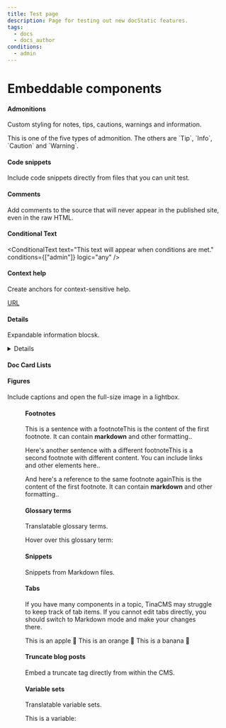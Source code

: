 ```yaml
---
title: Test page
description: Page for testing out new docStatic features.
tags:
  - docs
  - docs_author
conditions:
  - admin
---
```


# Embeddable components

#### Admonitions

Custom styling for notes, tips, cautions, warnings and information.

<Admonition type="note" title="Note Title">
  This is one of the five types of admonition. The others are `Tip`, `Info`, `Caution` and `Warning`.
</Admonition>

#### Code snippets

Include code snippets directly from files that you can unit test.

<CodeSnippet title="This is a code snippet from a file:" language="xml" filepath="example.xml" />

#### Comments

Add comments to the source that will never appear in the published site, even in the raw HTML.

<!-- hidden comment="This comment will not be visible, even by inspecting the output." -->

#### Conditional Text

<ConditionalText text="This text will appear when conditions are met." conditions={["admin"]} logic="any" />

#### Context help

Create anchors for context-sensitive help.

[URL](#csh)

<a id="csh" />

#### Details

Expandable information blocsk.

<Details summary="This is an expanding block.">
  Here are the details.
</Details>

#### Doc Card Lists

<DocCardList title="Doc Card List" />

#### Figures

Include captions and open the full-size image in a lightbox.

<Figure img="/img/docStaticDemo.jpg" caption="An image." size="100%" />

#### Footnotes

This is a sentence with a footnote<Footnote summary="1st footnote.">This is the content of the first footnote. It can contain **markdown** and other formatting.</Footnote>.

Here's another sentence with a different footnote<Footnote summary="2nd footnote">This is a second footnote with different content. You can include links and other elements here.</Footnote>.

And here's a reference to the same footnote again<Footnote summary="1st footnote">This is the content of the first footnote. It can contain **markdown** and other formatting.</Footnote>.

#### Glossary terms

Translatable glossary terms.

Hover over this glossary term: <GlossaryTerm termKey="single-sourcing" />

#### Snippets

Snippets from Markdown files.

<Snippet filepath="example.mdx" />

#### Tabs

If you have many components in a topic, TinaCMS may struggle to keep track of tab items. If you cannot edit tabs directly, you should switch to Markdown mode and make your changes there.

<Tabs>
  <TabItem value="apple" label="Apple">
    This is an apple 🍎
  </TabItem>

  <TabItem value="orange" label="Orange">
    This is an orange 🍊
  </TabItem>

  <TabItem value="banana" label="Banana">
    This is a banana 🍌
  </TabItem>
</Tabs>

#### Truncate blog posts

Embed a truncate tag directly from within the CMS.

<!-- truncate -->

#### Variable sets

Translatable variable sets.

This is a variable: <VariableSet setKey="writing-terms" variableKey="single-sourcing" />

